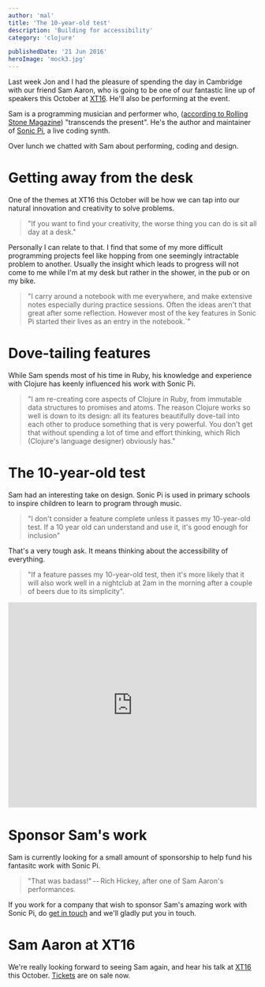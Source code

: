 ```yaml
---
author: 'mal'
title: 'The 10-year-old test'
description: 'Building for accessibility'
category: 'clojure'

publishedDate: '21 Jun 2016'
heroImage: 'mock3.jpg'
---
```


Last week Jon and I had the pleasure of spending the day in Cambridge
with our friend Sam Aaron, who is going to be one of our fantastic line
up of speakers this October at [XT16](https://juxt.pro/XT16.html). He'll
also be performing at the event.

Sam is a programming musician and performer who, ([according to Rolling
Stone
Magazine](http://www.rollingstone.com/music/live-reviews/moogfest-2016-was-it-actually-the-future-of-music-20160523))
\"transcends the present\". He's the author and maintainer of [Sonic
Pi](http://sonic-pi.net/), a live coding synth.

Over lunch we chatted with Sam about performing, coding and design.

# Getting away from the desk

One of the themes at XT16 this October will be how we can tap into our
natural innovation and creativity to solve problems.

> \"If you want to find your creativity, the worse thing you can do is
> sit all day at a desk.\"

Personally I can relate to that. I find that some of my more difficult
programming projects feel like hopping from one seemingly intractable
problem to another. Usually the insight which leads to progress will not
come to me while I'm at my desk but rather in the shower, in the pub or
on my bike.

> \"I carry around a notebook with me everywhere, and make extensive
> notes especially during practice sessions. Often the ideas aren't that
> great after some reflection. However most of the key features in Sonic
> Pi started their lives as an entry in the notebook.\`\"

# Dove-tailing features

While Sam spends most of his time in Ruby, his knowledge and experience
with Clojure has keenly influenced his work with Sonic Pi.

> \"I am re-creating core aspects of Clojure in Ruby, from immutable
> data structures to promises and atoms. The reason Clojure works so
> well is down to its design: all its features beautifully dove-tail
> into each other to produce something that is very powerful. You don't
> get that without spending a lot of time and effort thinking, which
> Rich (Clojure's language designer) obviously has.\"

# The 10-year-old test

Sam had an interesting take on design. Sonic Pi is used in primary
schools to inspire children to learn to program through music.

> \"I don't consider a feature complete unless it passes my 10-year-old
> test. If a 10 year old can understand and use it, it's good enough for
> inclusion\"

That's a very tough ask. It means thinking about the accessibility of
everything.

> \"If a feature passes my 10-year-old test, then it's more likely that
> it will also work well in a nightclub at 2am in the morning after a
> couple of beers due to its simplicity\".

<iframe
  width='100%'
  height='415'
  src='https://www.youtube.com/embed/vIDjyTnocMU'
  title='XT16 - Communicative Programming'
  frameborder='0'
  allow='accelerometer; autoplay; clipboard-write; encrypted-media; gyroscope; picture-in-picture'
  allowfullscreen
></iframe>

# Sponsor Sam's work

Sam is currently looking for a small amount of sponsorship to help fund
his fantasitc work with Sonic Pi.

> \"That was badass!\" -- Rich Hickey, after one of Sam Aaron's
> performances.

If you work for a company that wish to sponsor Sam's amazing work with
Sonic Pi, do [get in touch](https://juxt.pro/contact.html) and we'll
gladly put you in touch.

# Sam Aaron at XT16

We're really looking forward to seeing Sam again, and hear his talk at
[XT16](https://juxt.pro/XT16.html) this October.
[Tickets](https://juxt.pro/XT16.html#xt16-ticketbooth) are on sale now.
